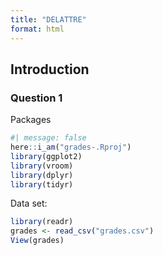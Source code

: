 ```yaml
---
title: "DELATTRE"
format: html
---
```


## Introduction 

### Question 1 

Packages 
```r
#| message: false
here::i_am("grades-.Rproj")
library(ggplot2)
library(vroom)
library(dplyr)
library(tidyr)
```
Data set:

```r
library(readr)
grades <- read_csv("grades.csv")
View(grades)
```



